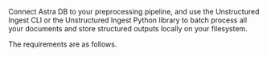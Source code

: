 Connect Astra DB to your preprocessing pipeline, and use the Unstructured Ingest CLI or the Unstructured Ingest Python library to batch process all your documents and store structured outputs locally on your filesystem.

The requirements are as follows. 


<AstraDBShared />
<AstraDBSharedCLIAPI />